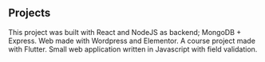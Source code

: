 ## Projects
<ProjectCard title="Memories application" link="https://memories579.netlify.app/" bg="linear-gradient(to right, #D4145A 0%, #FBB03B 100%)">
This project was built with React and NodeJS as backend; MongoDB + Express.
</ProjectCard>

<ProjectCard title="Isaba web" link="https://www.isaba.com" bg="linear-gradient(to right, #D4145A 0%, #FBB03B 100%)">
Web made with Wordpress and Elementor.
</ProjectCard>

<ProjectCard title="Notes app" link="https://github.com/eduardo579/ProyectoNotas" bg="linear-gradient(to right, #D4145A 0%, #FBB03B 100%)">
A course project made with Flutter.
</ProjectCard>

<ProjectCard title="Ecommerce template site" link="https://github.com/eduardo579/Escaparate_virtual" bg="linear-gradient(to right, #D4145A 0%, #FBB03B 100%)">
Small web application written in Javascript with field validation.
</ProjectCard>